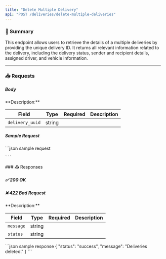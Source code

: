 ```yaml
---
title: "Delete Multiple Delivery"
api: "POST /deliveries/delete-multiple-deliveries"
---
```


### 📝 Summary

This endpoint allows users to retrieve the details of a multiple deliveries by providing the unique delivery ID. It returns all relevant information related to the delivery, including the delivery status, sender and recipient details, assigned driver, and vehicle information.

---

### 📥 Requests
##### Body 
<Expandable>
**Description:** 

| **Field**   | **Type** | **Required** | **Description**          |
|-------------|----------|-------------:|---------------------------|
| `delivery_uuid`   | string   |       |          |
</Expandable>

##### Sample Request
<Expandable>
    ```json sample request
    
    
    ```
</Expandable>
### 📤 Responses

##### ✅ 200 OK
##### ❌ 422 Bad Request

<Expandable>
**Description:** 

| **Field**   | **Type** | **Required** | **Description**          |
|-------------|----------|-------------:|---------------------------|
| `message`   | string   |        |          |
| `status`    | string   |       |     |
</Expandable>

<ResponseExample>
    ```json sample response
    {
    "status": "success",
    "message": "Deliveries deleted."
}
    ```
</ResponseExample>

